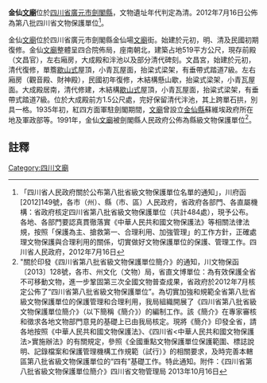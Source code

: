 {{msg:四川省文物保護單位
|名稱 = 金仙[[文廟|文廟]]
|編號 = 178
|圖片 = 
|級別 = S8
|分類 = 
|時代 = [[清代|清代]]
|地点 = [[四川省|四川省]][[廣元市|廣元市]][[劍閣縣|劍閣縣]]
|坐標 =
|登錄 = 2012年7月16日
}}
'''金仙[[文廟|文廟]]'''位於[[四川省|四川省]][[廣元市|廣元市]][[劍閣縣|劍閣縣]]，文物遺址年代判定為清。2012年7月16日公佈為第八批四川省文物保護單位<ref>「四川省人民政府關於公布第八批省級文物保護單位名單的通知」，川府函[2012]149號，各市（州）、縣（市、區）人民政府，省政府各部門、各直屬機構：省政府核定四川省第八批省級文物保護單位（共計484處），現予公布。各地、各部門要認真貫徹落實《中華人民共和國文物保護法》等相關法律法規，按照「保護為主、搶救第一、合理利用、加強管理」的工作方針，正確處理文物保護與合理利用的關係，切實做好文物保護單位的保護、管理工作。四川省人民政府，2012年7月16日</ref>。

金仙[[文廟|文廟]]位於四川省廣元市劍閣縣金仙場[[文廟|文廟]]街。始建於元初，明、清及民國初期復修。金仙[[文廟|文廟]]整體呈四合院佈局，座南朝北，建築占地519平方公尺，現存前殿（文昌官），左右廂房，大成殿和泮池以及部分清代碑刻。文昌宮，始建於元初，清代復修，單簷[[歇山式|歇山式]]屋頂，小青瓦屋面，抬梁式梁架，有垂帶式踏道7級。左右廂房（觀音殿、財神殿），民國初年復修，木結構懸山歇，抬粱式梁架，小青瓦屋面。大成殿居南，清代修建，木結構[[歇山式|歇山式]]屋頂，小青瓦屋面，抬粱式梁架，有垂帶式踏道7級。位於大成殿前方1.5公尺處，完好保留清代泮池，其上跨單石拱，別具一格。1935年初，紅四方面軍駐劍閣期間，[[文廟|文廟]]曾設立[[金仙縣|金仙縣]]蘇維埃政府所在地及軍政部等。1991年，金仙[[文廟|文廟]]被劍閣縣人民政府公佈為縣級文物保護單位<ref>"關於印發《四川省第八批省級文物保護單位簡介》的通知，川文物保函〔2013〕128號，各市、州文化（文物）局，省直文博單位：為有效保護全省不可移動文物，進一步鞏固第三次全國文物普查成果，省政府於2012年7月核定公佈了“四川省第八批省級文物保護單位”。為切實加強和規範全省第八批省級文物保護單位的保護管理和合理利用，我局組織開展了《四川省第八批省級文物保護單位簡介》（以下簡稱《簡介》）的編制工作。該《簡介》在專家審核和徵求各地文物部門意見的基礎上已由我局核定。現將《簡介》印發全省，請各地按照《中華人民共和國文物保護法》、《四川省<中華人民共和國文物保護法>實施辦法》的有關規定，參照《全國重點文物保護單位保護範圍、標誌說明、記錄檔案和保護管理機構工作規範（試行）》的相關要求，及時完善本轄區第八批省級文物保護單位的“四有”基礎工作。特此通知。附件：《四川省第八批省級文物保護單位簡介》四川省文物管理局  2013年10月16日</ref>。
==註釋==
{{reflist}}

[[Category:四川文廟|Category:四川文廟]]